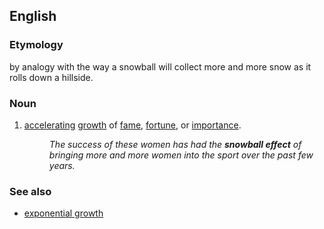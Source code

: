 ==English==

===Etymology===
by analogy with the way a snowball will collect more and more snow as it rolls down a hillside.

===Noun===
{{en-noun|sg=[[snowball]] [[effect]]}}

# [[accelerating]] [[growth]] of [[fame]], [[fortune]], or [[importance]].
#:''The success of these women has had the '''snowball effect''' of bringing more and more women into the sport over the past few years.''

===See also===
*[[exponential growth]]